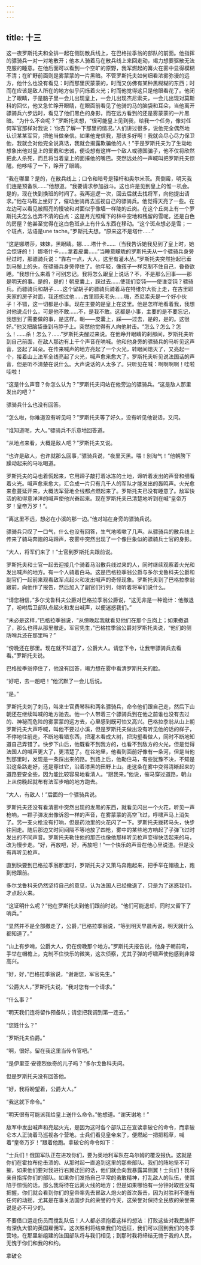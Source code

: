 ```yaml
---
---
---
```

title: 十三
---




这一夜罗斯托夫和全排一起在侧防散兵线上，在巴格拉季翁的部队的前面。他指挥的骠骑兵一对一对地散开；他本人骑着马在散兵线上来回走动，竭力想要驱散无法克服的睡意。在他后面可以看到一个空旷的原野，我军燃起的篝火在雾中显得模糊不清；在旷野前面则是雾蒙蒙的一片黑暗。不管罗斯托夫如何细看浓雾弥漫的远方，他什么也没有看见：时而那里灰蒙蒙的，时而又仿佛有某种黑糊糊的东西；时而在应该是敌人所在的地方似乎闪烁着火光；时而他觉得这只是他眼看花了。他闭上了眼睛，于是脑子里一会儿出现皇上，一会儿出现杰尼索夫，一会儿出现对莫斯科的回忆，他又急忙睁开眼睛，在眼面前看见了他骑的马的脑袋和耳朵，当他离开骠骑兵六步远时，看见了他们黑色的身影，而在远方看到的还是雾蒙蒙的一片黑暗。“为什么不会呢？”罗斯托夫想，“很可能皇上见到我，给我一个任务，像对任何军官那样对我说：‘你去了解一下那里的情况。’人们讲过很多，说他完全偶然地认识某某军官，把他当做亲信。如果他宠信我，那该多好啊！我就会尽心尽力保卫他，我就会对他完全说真话，我就会揭露欺骗他的人！”于是罗斯托夫为了生动地想象出他对皇上的爱戴和忠诚，便设想有这样一个敌人或德国骗子，他不仅将欣然把此人杀死，而且将当着皇上的面揍他的嘴巴。突然远处的一声喊叫把罗斯托夫惊醒。他哆嗦了一下，睁开了眼睛。

“我在哪里？是的，在散兵线上；口令和暗号是辕杆和奥尔米茨。真倒霉，明天我们连是预备队……”他想道。“我要请求参加战斗。这也许是见到皇上的惟一机会。是的，现在快到换班的时间了。我再巡逻一次，回去后就去找将军，向他提出请求。”他在马鞍上坐好了，催动坐骑再去巡视自己的骠骑兵。他觉得天亮了一些。在左边可以看见被照亮的慢坡和对面似乎像墙一样陡的丘岗。在这个丘岗上有一个罗斯托夫怎么也弄不清的白点：这是月光照耀下的林中空地和残留的雪呢，还是白色的房屋？他甚至觉得在这白色斑点上有什么东西在移动。“这个斑点想必是雪；一个斑点，法语是une tache。”罗斯托夫想。“原来这不是塔什……”

“这是娜塔莎，妹妹，黑眼睛。娜……塔什卡……（当我告诉她我见到了皇上时，她会惊讶的！）娜塔什卡……拿着皮囊……”当睡意矇眬的罗斯托夫从一个骠骑兵身旁经过时，那骠骑兵说：“靠右一点，大人，这里有灌木丛。”罗斯托夫突然抬起已垂到马鬃上的头，在骠骑兵身旁停住了。他年轻，像孩子一样克制不住自己，昏昏欲睡。“我想什么来着？可别忘记。我将怎么跟皇上说话？不，不是那么回事——那是明天的事。是的，是的！朝皮囊上，踩过去……使我们变钝——使谁变钝？骠骑兵。而骠骑兵和胡子……这个留胡子的骠骑兵骑着马在特维尔大街上走，在古里耶夫家的房子对面，我还想过他……古里耶夫老头……嗨，杰尼索夫是一个好小伙子！不错，这一切都是小事。现在主要的是皇上在这里。他是怎样地看着我，我想对他说点什么，可是他不敢……不，是我不敢。这都是小事，主要的是不要忘记，我想到了需要做的事，是这样。朝——皮囊上，踩——过去，是的，是的。这很好。”他又把脑袋垂到马脖子上。突然他觉得有人向他射击。“怎么？怎么？怎么！……杀！怎么？……”罗斯托夫醒过来说。在他睁开眼睛的刹那间，罗斯托夫听到自己前面，在敌人那边有上千个声音在呐喊。他和他身旁的骠骑兵的马听见这声音，竖起了耳朵。在传来喊声的地方亮起了一个火光，转眼间熄灭了，又亮起一个，接着山上法军全线亮起了火光，喊声愈来愈大了。罗斯托夫听见说法国话的声音，但是听不清楚在说什么。大声说话的人太多了。只听见在喊：啊啊啊啊！哇啦哇啦！

“这是什么声音？你怎么认为？”罗斯托夫问站在他旁边的骠骑兵。“这是敌人那里发出的吧？”

骠骑兵什么也没有回答。

“怎么啦，你难道没有听见吗？”罗斯托夫等了好久，没有听见他说话，又问。

“谁知道呢，大人。”骠骑兵不乐意地回答道。

“从地点来看，大概是敌人吧？”罗斯托夫又说。

“也许是敌人，也许就那么回事，”骠骑兵说，“夜里天黑。喂！别淘气！”他朝胯下躁动起来的马吆喝道。

罗斯托夫的马也着慌起来，它用蹄子敲打着冰冻的土地，谛听着发出的声音和细看着火光。喊声愈来愈大，汇合成一片只有几千人的军队才能发出的轰鸣声。火光愈来愈蔓延开来，大概法军营地全线都点燃起来了。罗斯托夫已没有睡意了。敌军快活的和得意洋洋的喊声使他兴奋起来。现在罗斯托夫已清楚地听到在喊“皇帝万岁！皇帝万岁！”。

“离这里不远，想必在小溪的那一边。”他对站在身旁的骠骑兵说。

骠骑兵只叹了一口气，什么也没有回答，生气地咳嗽了几声。从骠骑兵的散兵线上传来了骑马奔跑的马蹄声，夜雾中突然出现了一个像巨象似的骠骑兵士官的身影。

“大人，将军们来了！”士官到罗斯托夫跟前说。

罗斯托夫和士官一起去迎接几个骑着马沿散兵线过来的人，同时继续观察着火光和发出喊声的地方。有一个人骑着白马。这是巴格拉季翁公爵与多尔戈鲁科夫公爵和副官们一起前来观看敌军点起火和发出喊声的奇怪现象。罗斯托夫到了巴格拉季翁跟前，向他作了报告，然后加入了副官们行列，倾听着将军们说什么。

“请您相信，”多尔戈鲁科夫公爵对巴格拉季翁公爵说，“这无非是一种诡计：他撤退了，吩咐后卫部队点起火和发出喊声，以便迷惑我们。”

“未必是这样，”巴格拉季翁说，“从傍晚起我就看见他们在那个丘岗上；如果撤退了，那么也得从那里撤走。军官先生，”巴格拉季翁公爵对罗斯托夫说，“他们的侧防哨兵还在那里吗？”

“傍晚还在那里。现在就不知道了，公爵大人。请您下令，让我带骠骑兵去看看。”罗斯托夫说。

巴格拉季翁停住了，他没有回答，竭力想在雾中看清罗斯托夫的脸。

“好吧，去一趟吧！”他沉默了一会儿后说。

“是。”

罗斯托夫刺了刺马，叫来士官费琴科和两名骠骑兵，命令他们跟自己走，然后下山朝还在继续叫喊的地方驰去。他一个人带着三个骠骑兵到在他之前谁也没有去过的、神秘而危险的雾蒙蒙的远方去，心里感到既可怕又高兴。巴格拉季翁从山上朝罗斯托夫大声呼喊，叫他不要过小溪，但是罗斯托夫做出没有听见他的话的样子，不停地往前走，不断地看错东西，把灌木看成大树，把沟壑看做人，同时不断地知道自己弄错了。快步下山后，他既看不到我方的，也看不到敌方的火光，但是觉得法国人的喊声更大了，更清楚了。在谷地里，他看到面前好像有一条河，但是当他到那里时，发现是一条踩出来的路。到路上后，他勒住马，有些犹豫不决，不知是沿这条路走好，还是穿过它，沿着漆黑的田野上山。走这条在雾中变得清晰起来的道路要安全些，因为能比较容易地看清人。“跟我来。”他说，催马穿过道路，朝山上从傍晚起就布有法军步哨的地方跑去。

“大人，有敌人！”后面的一个骠骑兵说。

罗斯托夫还没有看清雾中突然出现的发黑的东西，就看见闪出一个火花，听见一声枪响，一颗子弹发出像诉怨一样的声音，在雾蒙蒙的高空飞过，呼啸声马上消失了。另一支火枪没有打响，但是药池里的火花闪了一下。罗斯托夫拨转马头，快步往回走。随后那边又时间间隔不等地放了四枪，雾中的某些地方响起了子弹飞过时发出的不同声音。罗斯托夫勒住他的那匹也像他那样听见枪声变得快活起来的马，改为慢步走。“好，再放吧，好，再放吧！”一个快乐的声音在他心里说道。但是没有再听见枪声。

直到快要到巴格拉季翁那里时，罗斯托夫才又策马奔跑起来，把手举在帽檐上，跑到他跟前。

多尔戈鲁科夫仍然坚持自己的意见，认为法国人已经撤退了，只是为了迷惑我们，才点起火来。

“这证明什么呢？”他在罗斯托夫到他们跟前时说。“他们可能退却，同时又留下了哨兵。”

“显然并不是全部撤走了，公爵，”巴格拉季翁说，“等到明天早晨再说，明天就什么都知道了。”

“山上有步哨，公爵大人，仍在傍晚那个地方。”罗斯托夫报告说，他身子朝前弯，手举在帽檐上，克制不住快乐的微笑，这次侦察，尤其子弹的呼啸声使他感到非常高兴。

“好，好，”巴格拉季翁说，“谢谢您，军官先生。”

“公爵大人，”罗斯托夫说，“我对您有一个请求。”

“什么事？”

“明天我们连将留作预备队；请您把我调到第一连去。”

“您姓什么？”

“罗斯托夫伯爵。”

“啊，很好。留在我这里当传令官吧。”

“是伊里亚·安德烈依奇的儿子吗？”多尔戈鲁科夫问。

但是罗斯托夫没有回答他。

“好，我将盼望着，公爵大人。”

“我这就下命令。”

“明天很有可能派我给皇上送什么命令。”他想道。“谢天谢地！”

敌军中发出喊声和亮起火光，是因为这时各个部队正在宣读拿破仑的命令，而拿破仑本人正骑着马巡视各个营地。士兵们看见皇帝来了，便燃起一把把稻草，喊着“皇帝万岁！”跟着他跑。拿破仑的命令如下：

“士兵们！俄国军队正在进攻你们，要为奥地利军队在乌尔姆的覆没报仇。这就是你们在霍拉布伦击溃的、从那时起一直追到这里的那些部队。我们的阵地坚不可摧，如果他们要对我进行右翼迂回的话，他们就会向我暴露其侧翼！士兵们！我将亲自指挥你们的部队。如果你们发扬自己平常的勇敢精神，打乱敌人的队伍，使其陷于惊慌的话，那么我将待在远离火线的地方；但是如果哪怕有一分钟对取胜没有把握，你们就会看到你们的皇帝率先去冒敌人炮火的首次轰击，因为对胜利不能有任何的动摇，尤其是在事关法国步兵的荣誉的今天，这荣誉对保持全民族的荣誉来说是必不可少的。

不要借口运走伤员而搅乱队伍！人人都必须抱着这样的想法：打败这些对我民族怀有深仇大恨的英国雇佣军。这次胜利将结束我们的远征，我们可以回到我们的冬季营地，在那里新组建的法国部队将与我们相见；到那时我将缔结无愧于我的人民，无愧于你们和我的和约。

拿破仑